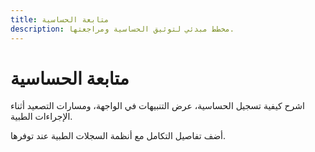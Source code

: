 ```yaml
---
title: متابعة الحساسية
description: مخطط مبدئي لتوثيق الحساسية ومراجعتها.
---
```


# متابعة الحساسية

اشرح كيفية تسجيل الحساسية، عرض التنبيهات في الواجهة، ومسارات التصعيد أثناء الإجراءات الطبية.

أضف تفاصيل التكامل مع أنظمة السجلات الطبية عند توفرها.
